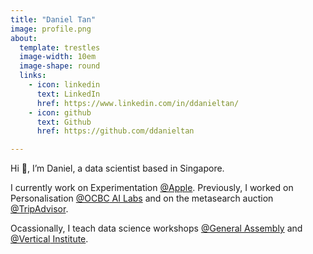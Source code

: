 ```yaml
---
title: "Daniel Tan"
image: profile.png
about:
  template: trestles
  image-width: 10em
  image-shape: round
  links:
    - icon: linkedin
      text: LinkedIn
      href: https://www.linkedin.com/in/ddanieltan/
    - icon: github
      text: Github
      href: https://github.com/ddanieltan

---
```


Hi 👋, I'm Daniel, a data scientist based in Singapore.

I currently work on Experimentation [@Apple](https://www.apple.com/careers/). Previously, I worked on Personalisation [@OCBC AI Labs](https://www.ocbc.com/group/careers/index.html) and on the metasearch auction [@TripAdvisor](https://careers.tripadvisor.com/).

Ocassionally, I teach data science workshops [@General Assembly](https://generalassemb.ly/) and [@Vertical Institute](https://verticalinstitute.com/).